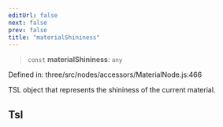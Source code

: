 ```yaml
---
editUrl: false
next: false
prev: false
title: "materialShininess"
---
```


> `const` **materialShininess**: `any`

Defined in: three/src/nodes/accessors/MaterialNode.js:466

TSL object that represents the shininess of the current material.

## Tsl
